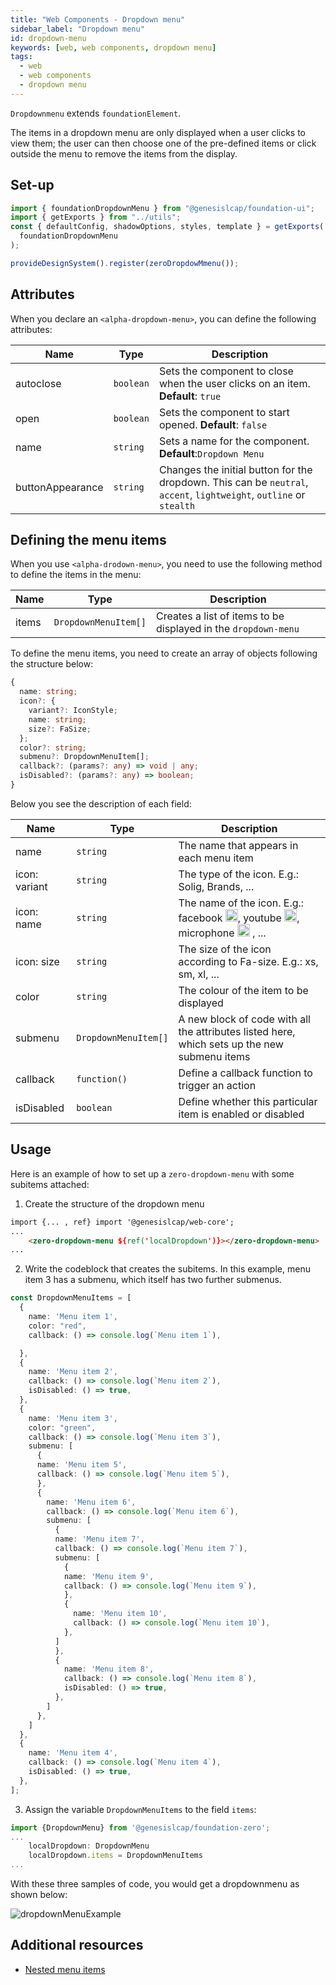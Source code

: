 ```yaml
---
title: "Web Components - Dropdown menu"
sidebar_label: "Dropdown menu"
id: dropdown-menu
keywords: [web, web components, dropdown menu]
tags:
  - web
  - web components
  - dropdown menu
---
```


`Dropdownmenu` extends `foundationElement`.

The items in a dropdown menu are only displayed when a user clicks to view them; the user can then choose one of the pre-defined items or click outside the menu to remove the items from the display.

## Set-up

```ts
import { foundationDropdownMenu } from "@genesislcap/foundation-ui";
import { getExports } from "../utils";
const { defaultConfig, shadowOptions, styles, template } = getExports(
  foundationDropdownMenu
);

provideDesignSystem().register(zeroDropdowMmenu());
```

## Attributes

When you declare an `<alpha-dropdown-menu>`, you can define the following attributes:

| Name       | Type      | Description                              |
|------------|-----------|------------------------------------------------------|
| autoclose  | `boolean` | Sets the component to close when the user clicks on an item. **Default**: `true`                        |
| open       | `boolean` | Sets the component to start opened. **Default**: `false` |
| name       | `string`  | Sets a name for the component. **Default**:`Dropdown Menu`|
| buttonAppearance | `string`  | Changes the initial button for the dropdown. This can be `neutral`, `accent`, `lightweight`, `outline` or `stealth`  | 

## Defining the menu items

When you use `<alpha-drodown-menu>`, you need to use the following method to define the items in the menu:

| Name       | Type      | Description                              |
|------------|-----------|------------------------------------------------------|
| items      | `DropdownMenuItem[]` | Creates a list of items to be displayed in the `dropdown-menu`|

To define the menu items, you need to create an array of objects following the structure below:

```typescript
{
  name: string;
  icon?: {
    variant?: IconStyle;
    name: string;
    size?: FaSize;
  };
  color?: string;
  submenu?: DropdownMenuItem[];
  callback?: (params?: any) => void | any;
  isDisabled?: (params?: any) => boolean;
}
```

Below you see the description of each field:

| Name | Type | Description |
| ---- | ---- | ----------- |
| name | `string` | The name that appears in each menu item |
| icon: variant | `string` | The type of the icon. E.g.: Solig, Brands, ... |
| icon: name | `string` |  The name of the icon. E.g.: facebook <img src="https://raw.githubusercontent.com/FortAwesome/Font-Awesome/6.x/svgs/brands/facebook.svg" width="20" height="20" />, youtube <img src="https://raw.githubusercontent.com/FortAwesome/Font-Awesome/6.x/svgs/brands/youtube.svg" width="20" height="20" />, microphone <img src="https://raw.githubusercontent.com/FortAwesome/Font-Awesome/6.x/svgs/solid/microphone.svg" width="20" height="20" /> , ... |
| icon: size | `string` | 	The size of the icon according to Fa-size. E.g.: xs, sm, xl, ... |
| color | `string` | The colour of the item to be displayed |
| submenu | `DropdownMenuItem[]` | A new block of code with all the attributes listed here, which sets up the new submenu items |
| callback | `function()` | Define a callback function to trigger an action |
| isDisabled | `boolean` | Define whether this particular item is enabled or disabled |

## Usage

Here is an example of how to set up a `zero-dropdown-menu` with some subitems attached:

1. Create the structure of the dropdown menu

```html
import {... , ref} import '@genesislcap/web-core';
...
    <zero-dropdown-menu ${ref('localDropdown')}></zero-dropdown-menu>
...
```

2. Write the codeblock that creates the subitems. In this example, menu item 3 has a submenu, which itself has two further submenus.

```ts
const DropdownMenuItems = [
  {
    name: 'Menu item 1',
    color: "red",
    callback: () => console.log(`Menu item 1`),

  },
  {
    name: 'Menu item 2',
    callback: () => console.log(`Menu item 2`),
    isDisabled: () => true,
  },
  {
    name: 'Menu item 3',
    color: "green",
    callback: () => console.log(`Menu item 3`),
    submenu: [
      {
      name: 'Menu item 5',
      callback: () => console.log(`Menu item 5`),
      },
      {
        name: 'Menu item 6',
        callback: () => console.log(`Menu item 6`),
        submenu: [
          {
          name: 'Menu item 7',
          callback: () => console.log(`Menu item 7`),
          submenu: [
            {
            name: 'Menu item 9',
            callback: () => console.log(`Menu item 9`),
            },
            {
              name: 'Menu item 10',
              callback: () => console.log(`Menu item 10`),
            },
          ]
          },
          {
            name: 'Menu item 8',
            callback: () => console.log(`Menu item 8`),
            isDisabled: () => true,
          },
        ]
      },
    ]
  },
  {
    name: 'Menu item 4',
    callback: () => console.log(`Menu item 4`),
    isDisabled: () => true,
  },
];
```

3. Assign the variable `DropdownMenuItems` to the field `items`:

```ts
import {DropdownMenu} from '@genesislcap/foundation-zero';
...
    localDropdown: DropdownMenu
    localDropdown.items = DropdownMenuItems
...
```

With these three samples of code, you would get a dropdownmenu as shown below:

![dropdownMenuExample](/img/dropdown-example.png)

## Additional resources

- [Nested menu items](https://www.tiny.cloud/docs/tinymce/6/custom-nested-menu-items/#:~:text=A%20nested%20menu%20item%20is,items%20and%20toggle%20menu%20items.)
